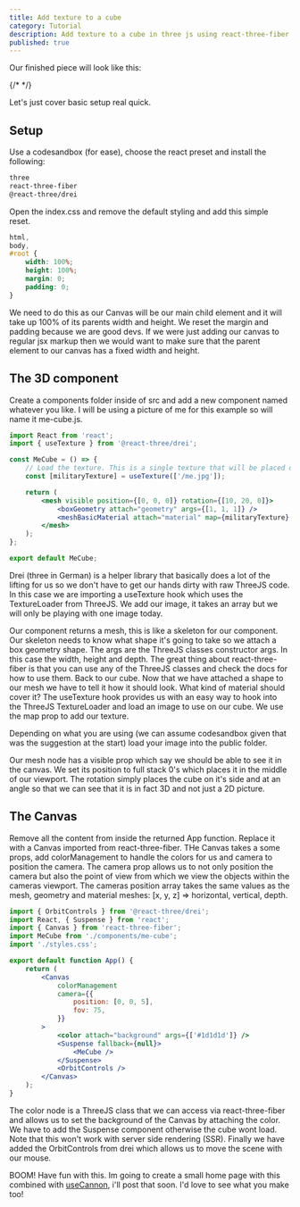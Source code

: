 ```yaml
---
title: Add texture to a cube
category: Tutorial
description: Add texture to a cube in three js using react-three-fiber
published: true
---
```


Our finished piece will look like this:

{/* <CodeSandbox codeSandboxId="a-cube-with-texture-fzsj5" /> */}

Let's just cover basic setup real quick.

## Setup

Use a codesandbox (for ease), choose the react preset and install the following:

```bash
three
react-three-fiber
@react-three/drei
```

Open the index.css and remove the default styling and add this simple reset.

```css
html,
body,
#root {
	width: 100%;
	height: 100%;
	margin: 0;
	padding: 0;
}
```

We need to do this as our Canvas will be our main child element and it will take up 100% of its parents width and height. We reset the margin and padding because we are good devs. If we were just adding our canvas to regular jsx markup then we would want to make sure that the parent element to our canvas has a fixed width and height.

## The 3D component

Create a components folder inside of src and add a new component named whatever you like. I will be using a picture of me for this example so will name it me-cube.js.

```jsx
import React from 'react';
import { useTexture } from '@react-three/drei';

const MeCube = () => {
	// Load the texture. This is a single texture that will be placed on all 6 sides of the cube
	const [militaryTexture] = useTexture(['/me.jpg']);

	return (
		<mesh visible position={[0, 0, 0]} rotation={[10, 20, 0]}>
			<boxGeometry attach="geometry" args={[1, 1, 1]} />
			<meshBasicMaterial attach="material" map={militaryTexture} />
		</mesh>
	);
};

export default MeCube;
```

Drei (three in German) is a helper library that basically does a lot of the lifting for us so we don't have to get our hands dirty with raw ThreeJS code. In this case we are importing a useTexture hook which uses the TextureLoader from ThreeJS. We add our image, it takes an array but we will only be playing with one image today.

Our component returns a mesh, this is like a skeleton for our component. Our skeleton needs to know what shape it's going to take so we attach a box geometry shape. The args are the ThreeJS classes constructor args. In this case the width, height and depth. The great thing about react-three-fiber is that you can use any of the ThreeJS classes and check the docs for how to use them. Back to our cube. Now that we have attached a shape to our mesh we have to tell it how it should look. What kind of material should cover it? The useTexture hook provides us with an easy way to hook into the ThreeJS TextureLoader and load an image to use on our cube. We use the map prop to add our texture.

Depending on what you are using (we can assume codesandbox given that was the suggestion at the start) load your image into the public folder.

Our mesh node has a visible prop which say we should be able to see it in the canvas. We set its position to full stack 0's which places it in the middle of our viewport. The rotation simply places the cube on it's side and at an angle so that we can see that it is in fact 3D and not just a 2D picture.

## The Canvas

Remove all the content from inside the returned App function. Replace it with a Canvas imported from react-three-fiber. THe Canvas takes a some props, add colorManagement to handle the colors for us and camera to position the camera. The camera prop allows us to not only position the camera but also the point of view from which we view the objects within the cameras viewport. The cameras position array takes the same values as the mesh, geometry and material meshes: [x, y, z] => horizontal, vertical, depth.

```jsx
import { OrbitControls } from '@react-three/drei';
import React, { Suspense } from 'react';
import { Canvas } from 'react-three-fiber';
import MeCube from './components/me-cube';
import './styles.css';

export default function App() {
	return (
		<Canvas
			colorManagement
			camera={{
				position: [0, 0, 5],
				fov: 75,
			}}
		>
			<color attach="background" args={['#1d1d1d']} />
			<Suspense fallback={null}>
				<MeCube />
			</Suspense>
			<OrbitControls />
		</Canvas>
	);
}
```

The color node is a ThreeJS class that we can access via react-three-fiber and allows us to set the background of the Canvas by attaching the color. We have to add the Suspense component otherwise the cube wont load. Note that this won't work with server side rendering (SSR). Finally we have added the OrbitControls from drei which allows us to move the scene with our mouse.

BOOM! Have fun with this. Im going to create a small home page with this combined with [useCannon](https://github.com/pmndrs/use-cannon), i'll post that soon. I'd love to see what you make too!

